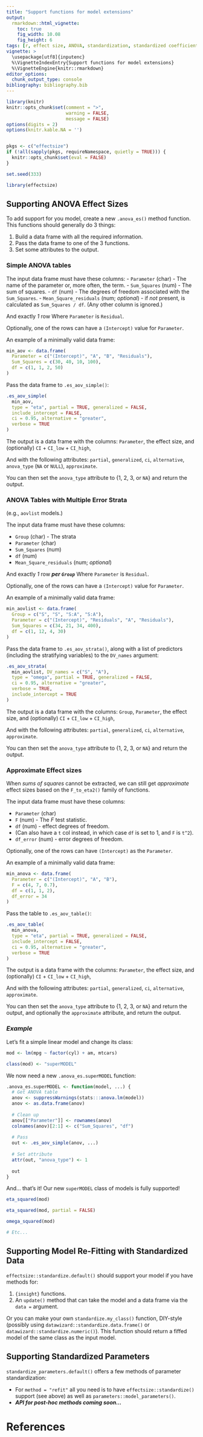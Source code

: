 ```yaml
---
title: "Support functions for model extensions"
output: 
  rmarkdown::html_vignette:
    toc: true
    fig_width: 10.08
    fig_height: 6
tags: [r, effect size, ANOVA, standardization, standardized coefficients]
vignette: >
  \usepackage[utf8]{inputenc}
  %\VignetteIndexEntry{Support functions for model extensions}
  %\VignetteEngine{knitr::rmarkdown}
editor_options: 
  chunk_output_type: console
bibliography: bibliography.bib
---
```


```r
library(knitr)
knitr::opts_chunk$set(comment = ">",
                      warning = FALSE,
                      message = FALSE)
options(digits = 2)
options(knitr.kable.NA = '')


pkgs <- c("effectsize")
if (!all(sapply(pkgs, requireNamespace, quietly = TRUE))) {
  knitr::opts_chunk$set(eval = FALSE)
}

set.seed(333)
```

```r
library(effectsize)
```

## Supporting ANOVA Effect Sizes

To add support for you model, create a new `.anova_es()` method function. This functions should generally do 3 things:

1. Build a data frame with all the required information.
2. Pass the data frame to one of the 3 functions.
3. Set some attributes to the output.

### Simple ANOVA tables

The input data frame must have these columns:
- `Parameter` (char) - The name of the parameter or, more often, the term.
- `Sum_Squares` (num) - The sum of squares.
- `df` (num) - The degrees of freedom associated with the `Sum_Squares`.
- `Mean_Square_residuals` (num; *optional*) - if *not* present, is calculated as `Sum_Squares / df`.
(Any other column is ignored.)

And exactly *1* row Where `Parameter` is `Residual`.

Optionally, one of the rows can have a `(Intercept)` value for `Parameter`.

An example of a minimally valid data frame:

```r
min_aov <- data.frame(
  Parameter = c("(Intercept)", "A", "B", "Residuals"),
  Sum_Squares = c(30, 40, 10, 100),
  df = c(1, 1, 2, 50)
)
```

Pass the data frame to `.es_aov_simple()`:

```r
.es_aov_simple(
  min_aov,
  type = "eta", partial = TRUE, generalized = FALSE,
  include_intercept = FALSE,
  ci = 0.95, alternative = "greater",
  verbose = TRUE
)
```

The output is a data frame with the columns: `Parameter`, the effect size, and (optionally) `CI` + `CI_low` + `CI_high`,

And with the following attributes: `partial`, `generalized`, `ci`, `alternative`, `anova_type` (`NA` or `NULL`), `approximate`.

You can then set the `anova_type` attribute to {1, 2, 3, or `NA`} and return the output.

### ANOVA Tables with Multiple Error Strata

(e.g., `aovlist` models.)

The input data frame must have these columns:

- `Group` (char) - The strata
- `Parameter` (char)
- `Sum_Squares` (num)
- `df` (num)
- `Mean_Square_residuals` (num; *optional*)

And exactly *1* row ***per `Group`*** Where `Parameter` is `Residual`.

Optionally, one of the rows can have a `(Intercept)` value for `Parameter`.

An example of a minimally valid data frame:

```r
min_aovlist <- data.frame(
  Group = c("S", "S", "S:A", "S:A"),
  Parameter = c("(Intercept)", "Residuals", "A", "Residuals"),
  Sum_Squares = c(34, 21, 34, 400),
  df = c(1, 12, 4, 30)
)
```

Pass the data frame to `.es_aov_strata()`, along with a list of predictors (including the stratifying variables) to the `DV_names` argument:

```r
.es_aov_strata(
  min_aovlist, DV_names = c("S", "A"),
  type = "omega", partial = TRUE, generalized = FALSE,
  ci = 0.95, alternative = "greater",
  verbose = TRUE,
  include_intercept = TRUE
)
```

The output is a data frame with the columns: `Group`, `Parameter`, the effect size, and (optionally) `CI` + `CI_low` + `CI_high`,

And with the following attributes: `partial`, `generalized`, `ci`, `alternative`, `approximate`.

You can then set the `anova_type` attribute to {1, 2, 3, or `NA`} and return the output.


### Approximate Effect sizes

When *sums of squares* cannot be extracted, we can still get *approximate* effect sizes based on the `F_to_eta2()` family of functions.

The input data frame must have these columns:

- `Parameter` (char)
- `F` (num) - The *F* test statistic.
- `df` (num) - effect degrees of freedom.
- (Can also have a `t` col instead, in which case `df` is set to 1, and `F` is `t^2`).
- `df_error` (num) - error degrees of freedom.

Optionally, one of the rows can have `(Intercept)` as the `Parameter`.

An example of a minimally valid data frame:

```r
min_anova <- data.frame(
  Parameter = c("(Intercept)", "A", "B"),
  F = c(4, 7, 0.7),
  df = c(1, 1, 2),
  df_error = 34
)
```

Pass the table to `.es_aov_table()`:

```r
.es_aov_table(
  min_anova,
  type = "eta", partial = TRUE, generalized = FALSE,
  include_intercept = FALSE,
  ci = 0.95, alternative = "greater",
  verbose = TRUE
)
```

The output is a data frame with the columns: `Parameter`, the effect size, and (optionally) `CI` + `CI_low` + `CI_high`,

And with the following attributes: `partial`, `generalized`, `ci`, `alternative`, `approximate`.

You can then set the `anova_type` attribute to {1, 2, 3, or `NA`} and return the output, and optionally the `approximate` attribute, and return the output.

### *Example*

Let's fit a simple linear model and change its class:

```r
mod <- lm(mpg ~ factor(cyl) + am, mtcars)

class(mod) <- "superMODEL"
```

We now need a new `.anova_es.superMODEL` function:

```r
.anova_es.superMODEL <- function(model, ...) {
  # Get ANOVA table
  anov <- suppressWarnings(stats:::anova.lm(model))
  anov <- as.data.frame(anov)
  
  # Clean up
  anov[["Parameter"]] <- rownames(anov)
  colnames(anov)[2:1] <- c("Sum_Squares", "df")
  
  # Pass
  out <- .es_aov_simple(anov, ...)
  
  # Set attribute
  attr(out, "anova_type") <- 1
  
  out
}
```

And... that's it! Our new `superMODEL` class of models is fully supported!

```r
eta_squared(mod)

eta_squared(mod, partial = FALSE)

omega_squared(mod)

# Etc...
```


## Supporting Model Re-Fitting with Standardized Data

`effectsize::standardize.default()` should support your model if you have methods for:

1. `{insight}` functions.
2. An `update()` method that can take the model and a data frame via the `data = ` argument.

Or you can make your own `standardize.my_class()` function, DIY-style (possibly using `datawizard::standardize.data.frame()` or `datawizard::standardize.numeric()`). This function should return a fiffed model of the same class as the input model.

## Supporting Standardized Parameters

`standardize_parameters.default()` offers a few methods of parameter standardization:

- For `method = "refit"` all you need is to have `effectsize::standardize()` support (see above) as well as `parameters::model_parameters()`.  
- ***API for post-hoc methods coming soon...***  

<!-- `standardize_parameters.default()` should support your model if it is already supported by `{parameters}` and `{insight}`. -->

<!-- - For `method = "refit"`, to have `effectsize::standardize()` support (see above). -->
<!-- - For the post-hoc methods, you will need to have a method for `standardize_info()` (or use the default method). See next section. -->

<!-- Or you can make your own `standardize_parameters.my_class()` and/or `standardize_info.my_class()` functions. -->

<!-- ## Extracting Post-Hoc Standardization Information (`standardize_info`) -->

<!-- The `standardize_info()` function computes the standardized units needed for standardization; In order to standardize some slope $b_{xi}$, we need to multiply it by a scaling factor: -->

<!-- $$b^*_{xi} = \frac{\text{Deviation}_{xi}}{\text{Deviation}_{y}}\times b_{xi}$$ -->

<!-- These "deviations" are univariate scaling factors of the response and the specific parameter (usin its corresponding feature in the design matrix). Most often these are a single standard deviation (*SD*), but depending on the `robust` and `two_sd` arguments, these can be also be two *MAD*s, etc. -->

<!-- Let's look at an example: -->

<!-- ```{r} -->
<!-- m <- lm(mpg ~ factor(cyl) * am, data = mtcars) -->

<!-- standardize_info(m) -->
<!-- ``` -->

<!-- - The first 4 columns (`Parameter`, `Type`, `Link`, `Secondary_Parameter`) are taken from `parameters::parameters_type()`.   -->
<!-- - The `EffectSize_Type` column is not used here, but is used in the the `{report}` package.   -->
<!-- - `Deviation_Response_Basic` and `Deviation_Response_Smart` correspond to the $\text{Deviation}_{y}$ scalar using two different methods of post-hoc standardization (see `standardize_parameters()` docs for more details).   -->
<!--     - Note then when the response is not standardized (either due to `standardize_parameters(include_response = FALSE)` or because the model uses a non-continuous response), both methods are fixed at **1** (i.e., no standardization with respect to the outcome).   -->
<!-- - `Deviation_Basic` and `Deviation_Smart` correspond to the $\text{Deviation}_{xi}$ scaler using two different methods of post-hoc standardization. -->

<!-- This information is then used by the `standardize_parameters()` to standardize the parameters. -->
    

# References

